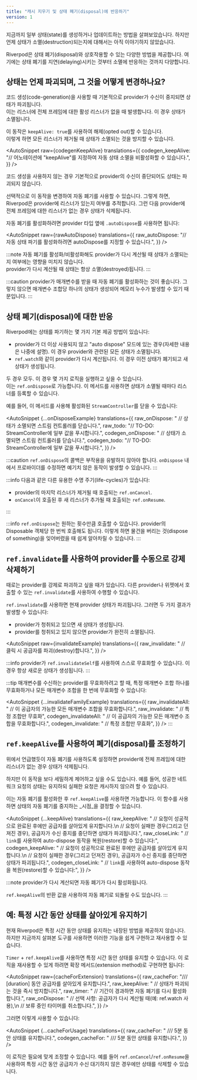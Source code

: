 ```yaml
---
title: "캐시 지우기 및 상태 폐기(disposal)에 반응하기"
version: 1
---
```



지금까지 일부 상태(state)를 생성하거나 업데이트하는 방법을 살펴보았습니다.
하지만 언제 상태가 소멸(destruction)되는지에 대해서는 아직 이야기하지 않았습니다.

Riverpod은 상태 폐기(disposal)와 상호작용할 수 있는 다양한 방법을 제공합니다.
여기에는 상태 폐기를 지연(delaying)시키는 것부터 소멸에 반응하는 것까지 다양합니다.

## 상태는 언제 파괴되며, 그 것을 어떻게 변경하나요?

<When codegen={true}>

코드 생성(code-generation)을 사용할 때 기본적으로 provider가 수신이 중지되면 상태가 파괴됩니다.  
이는 리스너에 전체 프레임에 대한 활성 리스너가 없을 때 발생합니다. 이 경우 상태가 소멸됩니다.

이 동작은 `keepAlive: true`를 사용하여 해제(opted out)할 수 있습니다.  
이렇게 하면 모든 리스너가 제거될 때 상태가 소멸되는 것을 방지할 수 있습니다.

<AutoSnippet 
  raw={codegenKeepAlive} 
  translations={{
    codegen_keepAlive: "// 어노테이션에 \"keepAlive\"를 지정하여 자동 상태 소멸을 비활성화할 수 있습니다.",
  }}
/>

</When>

<When codegen={false}>

코드 생성을 사용하지 않는 경우 기본적으로 provider의 수신이 중단되어도 상태는 파괴되지 않습니다.

선택적으로 이 동작을 변경하여 자동 폐기를 사용할 수 있습니다.
그렇게 하면, Riverpod은 provider에 리스너가 있는지 여부를 추적합니다.
그런 다음 provider에 전체 프레임에 대한 리스너가 없는 경우 상태가 삭제됩니다.

자동 폐기를 활성화하려면 provider 타입 옆에 `.autoDispose`를 사용하면 됩니다:

<AutoSnippet 
  raw={rawAutoDispose} 
  translations={{
    raw_autoDispose: "// 자동 상태 파기를 활성화하려면 autoDispose를 지정할 수 있습니다.",
  }}
/>

</When>

:::note
자동 폐기를 활성화/비활성화해도 provider가 다시 계산될 때 상태가 소멸되는지 여부에는 영향을 미치지 않습니다.  
provider가 다시 계산될 때 상태는 항상 소멸(destroyed)됩니다.
:::

:::caution
provider가 매개변수를 받을 때 자동 폐기를 활성화하는 것이 좋습니다.
그렇지 않으면 매개변수 조합당 하나의 상태가 생성되어 메모리 누수가 발생할 수 있기 때문입니다.
:::

## 상태 폐기(disposal)에 대한 반응

Riverpod에는 상태를 파기하는 몇 가지 기본 제공 방법이 있습니다:

- provider가 더 이상 사용되지 않고 "auto dispose" 모드에 있는 경우(자세한 내용은 나중에 설명).
  이 경우 provider와 관련된 모든 상태가 소멸됩니다.
- `ref.watch`와 같이 provider가 다시 계산됩니다.
  이 경우 이전 상태가 폐기되고 새 상태가 생성됩니다.

두 경우 모두. 이 경우 몇 가지 로직을 실행하고 싶을 수 있습니다.  
이는 `ref.onDispose`로 가능합니다. 이 메서드를 사용하면 상태가 소멸될 때마다 리스너를 등록할 수 있습니다.

예를 들어, 이 메서드를 사용해 활성화된 `StreamController`를 닫을 수 있습니다:

<AutoSnippet 
  {...onDisposeExample} 
  translations={{
    raw_onDispose: "  // 상태가 소멸되면 스트림 컨트롤러를 닫습니다.",
    raw_todo: "// TO-DO: StreamController에 일부 값을 푸시합니다.",
    codegen_onDispose: "  // 상태가 소멸되면 스트림 컨트롤러를 닫습니다.",
    codegen_todo: "// TO-DO: StreamController에 일부 값을 푸시합니다.",
  }}
/>

:::caution
`ref.onDispose`의 콜백은 부작용을 유발하지 않아야 합니다.
`onDispose` 내에서 프로바이더를 수정하면 예기치 않은 동작이 발생할 수 있습니다.
:::

:::info
다음과 같은 다른 유용한 수명 주기(life-cycles)가 있습니다:

- provider의 마지막 리스너가 제거될 때 호출되는 `ref.onCancel`.
- `onCancel`이 호출된 후 새 리스너가 추가될 때 호출되는 `ref.onResume`.

:::

:::info
`ref.onDispose`는 원하는 횟수만큼 호출할 수 있습니다.
provider의 Disposable 객체당 한 번씩 호출해도 됩니다.
이렇게 하면 물건을 버리는 것(dispose of something)을 잊어버렸을 때 쉽게 알아차릴 수 있습니다.
:::

## `ref.invalidate`를 사용하여 provider를 수동으로 강제 삭제하기

때로는 provider를 강제로 파괴하고 싶을 때가 있습니다.
다른 provider나 위젯에서 호출할 수 있는 `ref.invalidate`를 사용하여 수행할 수 있습니다.

`ref.invalidate`를 사용하면 현재 provider 상태가 파괴됩니다.
그러면 두 가지 결과가 발생할 수 있습니다:

- provider가 청취되고 있으면 새 상태가 생성됩니다.
- provider를 청취되고 있지 않으면 provider가 완전히 소멸됩니다.

<AutoSnippet 
  raw={invalidateExample} 
  translations={{
    raw_invalidate: "        // 클릭 시 공급자를 파괴(destroy)합니다.",
  }}
/>

:::info
provider가 `ref.invalidateSelf`를 사용하여 스스로 무효화할 수 있습니다.
이 경우 항상 새로운 상태가 생성됩니다.
:::

:::tip
매개변수를 수신하는 provider를 무효화하려고 할 때,
특정 매개변수 조합 하나를 무효화하거나 모든 매개변수 조합을 한 번에 무효화할 수 있습니다:

<AutoSnippet 
  {...invalidateFamilyExample} 
  translations={{
    raw_invalidateAll: "  // 이 공급자의 가능한 모든 매개변수 조합을 무효화합니다.",
    raw_invalidate: "  // 특정 조합만 무효화",
    codegen_invalidateAll: "  // 이 공급자의 가능한 모든 매개변수 조합을 무효화합니다.",
    codegen_invalidate: "  // 특정 조합만 무효화",
  }}
/>
:::

## `ref.keepAlive`를 사용하여 폐기(disposal)를 조정하기

위에서 언급했듯이 자동 폐기를 사용하도록 설정하면 provider에 전체 프레임에 대한 리스너가 없는 경우 상태가 삭제됩니다.

하지만 이 동작을 보다 세밀하게 제어하고 싶을 수도 있습니다. 
예를 들어, 성공한 네트워크 요청의 상태는 유지하되 실패한 요청은 캐시하지 않으려 할 수 있습니다.

이는 자동 폐기를 활성화한 후 `ref.keepAlive`를 사용하면 가능합니다.
이 함수를 사용하면 상태의 자동 폐기를 중지하는 _시점_을 결정할 수 있습니다.

<AutoSnippet 
  {...keepAlive} 
  translations={{
    raw_keepAlive: "  // 요청이 성공적으로 완료된 후에만 공급자를 살아있게 유지합니다.\n  // 요청이 실패한 경우(그리고 던져진 경우), 공급자가 수신 중지를 중단하면 상태가 파괴됩니다.",
    raw_closeLink: "  // `link`를 사용하여 auto-dispose 동작을 복원(restore)할 수 있습니다:",
    codegen_keepAlive: "  // 요청이 성공적으로 완료된 후에만 공급자를 살아있게 유지합니다.\n  // 요청이 실패한 경우(그리고 던져진 경우), 공급자가 수신 중지를 중단하면 상태가 파괴됩니다.",
    codegen_closeLink: "  // `link`를 사용하여 auto-dispose 동작을 복원(restore)할 수 있습니다:",
  }}
/>

:::note
provider가 다시 계산되면 자동 폐기가 다시 활성화됩니다.

`ref.keepAlive`의 반환 값을 사용하여 자동 폐기로 되돌릴 수도 있습니다.
:::

## 예: 특정 시간 동안 상태를 살아있게 유지하기

현재 Riverpod은 특정 시간 동안 상태를 유지하는 내장된 방법을 제공하지 않습니다.  
하지만 지금까지 살펴본 도구를 사용하면 이러한 기능을 쉽게 구현하고 재사용할 수 있습니다.

`Timer` + `ref.keepAlive`를 사용하면 특정 시간 동안 상태를 유지할 수 있습니다.
이 로직을 재사용할 수 있게 하려면 확장 메서드(extension method)로 구현하면 됩니다:

<AutoSnippet 
  raw={cacheForExtension} 
  translations={{
    raw_cacheFor: "/// [duration] 동안 공급자를 살아있게 유지합니다.",
    raw_keepAlive: "    // 상태가 파괴되는 것을 즉시 방지합니다.",
    raw_timer: "    // 기간이 경과하면 자동 폐기를 다시 활성화합니다.",
    raw_onDispose: "    // 선택 사항: 공급자가 다시 계산될 때(예: ref.watch 사용),\n    // 보류 중인 타이머를 취소합니다.",
  }}
/>

그러면 이렇게 사용할 수 있습니다:

<AutoSnippet 
  {...cacheForUsage} 
  translations={{
    raw_cacheFor: "  /// 5분 동안 상태를 유지합니다.",
    codegen_cacheFor: "  /// 5분 동안 상태를 유지합니다.",
  }}
/>

이 로직은 필요에 맞게 조정할 수 있습니다. 
예를 들어 `ref.onCancel`/`ref.onResume`을 사용하여 특정 시간 동안 공급자가 수신 대기하지 않은 경우에만 상태를 삭제할 수 있습니다.
